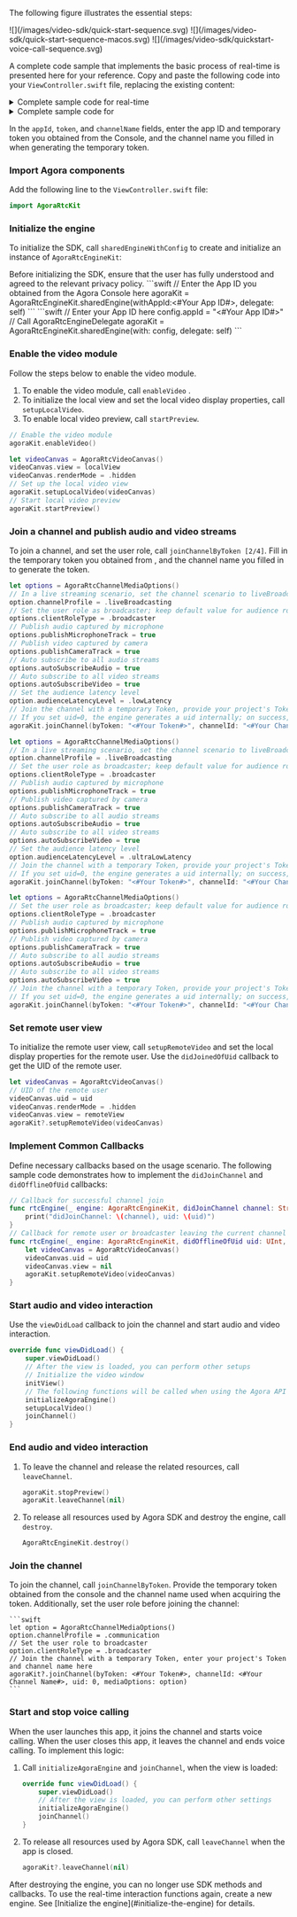 
The following figure illustrates the essential steps:

<ProductWrapper notAllowed="voice-calling">
<PlatformWrapper platform = "ios">
![](/images/video-sdk/quick-start-sequence.svg)
</PlatformWrapper>

<PlatformWrapper platform = "macos">
![](/images/video-sdk/quick-start-sequence-macos.svg)
</PlatformWrapper>
</ProductWrapper>

<ProductWrapper product="voice-calling">
![](/images/video-sdk/quickstart-voice-call-sequence.svg)
</ProductWrapper>

A complete code sample that implements the basic process of real-time <Vpd k="PRODUCT"/> is presented here for your reference. Copy and paste the following code into your `ViewController.swift` file, replacing the existing content:

<PlatformWrapper platform='ios'>
<details>
<summary>Complete sample code for real-time <Vpd k="PRODUCT"/> </summary>

<ProductWrapper product="video-calling">
<CodeBlock language="swift" showLineNumbers>
{`//  ViewController.swift


class ViewController: UIViewController {
    // Define the localView variable
    var localView: UIView!
    // Define the remoteView variable
    var remoteView: UIView!
    // Define agoraKit(RTC Engine)
    var agoraKit: AgoraRtcEngineKit!

    // Set up the video window layout
    override func viewDidLoad() {
        super.viewDidLoad()

        // Create localView with a frame matching the screen bounds
        localView = UIView(frame: UIScreen.main.bounds)
        // Create remoteView with a specific frame
        // Positioned on the top right corner with an offset of 50 points from the top
        remoteView = UIView(frame: CGRect(x: self.view.bounds.width - 135, y: 50, width: 135, height: 240))
        self.view.addSubview(localView)
        self.view.addSubview(remoteView)

        // Initialize agoraKit with your App ID and delegate to self
        agoraKit = AgoraRtcEngineKit.sharedEngine(withAppId: "<#Your App ID#>", delegate: self)
        // Enable the video module (audio module is enabled by default)
        agoraKit.enableVideo()

        // Start local camera preview
        startPreview()
        // Join the channel
        joinChannel()
    }

    // Clean up resources when deallocating
    deinit {
        agoraKit.stopPreview()
        agoraKit.leaveChannel(nil)
        AgoraRtcEngineKit.destroy()
    }

    // Start the local camera preview
    func startPreview() {
        let videoCanvas = AgoraRtcVideoCanvas()
        videoCanvas.view = localView
        videoCanvas.renderMode = .hidden
        agoraKit.setupLocalVideo(videoCanvas)
        agoraKit.startPreview()
    }

    // Join the channel with specified options
    func joinChannel() {
        let options = AgoraRtcChannelMediaOptions()
        // Set the user role as broadcaster (default is audience)
        options.clientRoleType = .broadcaster
        // Publish audio captured by microphone
        options.publishMicrophoneTrack = true
        // Publish video captured by camera
        options.publishCameraTrack = true
        // Auto subscribe to all audio streams
        options.autoSubscribeAudio = true
        // Auto subscribe to all video streams
        options.autoSubscribeVideo = true
        // Use a temporary Token to join the channel
        // Replace <#Your Token#> and <#Your Channel Name#> with your project's Token and channel name
        // If you set uid=0, the engine generates a uid internally; on success, it triggers didJoinChannel callback
        agoraKit.joinChannel(byToken: "<#Your Token#>", channelId: "<#Your Channel Name#>", uid: 0, mediaOptions: options)
    }
}

// Extension for implementing AgoraRtcEngineDelegate methods
extension ViewController: AgoraRtcEngineDelegate {
    
    // Called when the local user successfully joins the channel
    func rtcEngine(_ engine: AgoraRtcEngineKit, didJoinChannel channel: String, withUid uid: UInt, elapsed: Int) {
        print("didJoinChannel: \(channel), uid: \(uid)")
    }
    
    // Called when a remote user joins the channel
    func rtcEngine(_ engine: AgoraRtcEngineKit, didJoinedOfUid uid: UInt, elapsed: Int) {
        // When a remote user joins the channel, display the remote video stream with the specified uid
        let videoCanvas = AgoraRtcVideoCanvas()
        videoCanvas.uid = uid
        videoCanvas.view = remoteView
        videoCanvas.renderMode = .hidden
        agoraKit.setupRemoteVideo(videoCanvas)
    }

    // Called while remote user or broadcaster leaving the current channel
    func rtcEngine(_ engine: AgoraRtcEngineKit, didOfflineOfUid uid: UInt, reason: AgoraUserOfflineReason) {
        let videoCanvas = AgoraRtcVideoCanvas()
        videoCanvas.uid = uid
        videoCanvas.view = nil
        agoraKit.setupRemoteVideo(videoCanvas)
}

}`}
</CodeBlock>
</ProductWrapper>

<ProductWrapper product="interactive-live-streaming">
<CodeBlock language="swift" showLineNumbers>
{`//  ViewController.swift


class ViewController: UIViewController {
    // Define the localView variable
    var localView: UIView!
    // Define the remoteView variable
    var remoteView: UIView!
    // Define agoraKit(RTC Engine)
    var agoraKit: AgoraRtcEngineKit!

    // Set up the video window layout
    override func viewDidLoad() {
        super.viewDidLoad()

        // Create localView with a frame matching the screen bounds
        localView = UIView(frame: UIScreen.main.bounds)
        // Create remoteView with a specific frame
        // Positioned on the top right corner with an offset of 50 points from the top
        remoteView = UIView(frame: CGRect(x: self.view.bounds.width - 135, y: 50, width: 135, height: 240))
        self.view.addSubview(localView)
        self.view.addSubview(remoteView)

        // Initialize agoraKit with your App ID and delegate to self
        agoraKit = AgoraRtcEngineKit.sharedEngine(withAppId: "<#Your App ID#>", delegate: self)
        // Enable the video module (audio module is enabled by default)
        agoraKit.enableVideo()

        // Start local camera preview
        startPreview()
        // Join the channel
        joinChannel()
    }

    // Clean up resources when deallocating
    deinit {
        agoraKit.stopPreview()
        agoraKit.leaveChannel(nil)
        AgoraRtcEngineKit.destroy()
    }

    // Start the local camera preview
    func startPreview() {
        let videoCanvas = AgoraRtcVideoCanvas()
        videoCanvas.view = localView
        videoCanvas.renderMode = .hidden
        agoraKit.setupLocalVideo(videoCanvas)
        agoraKit.startPreview()
    }

    // Join the channel with specified options
    func joinChannel() {
        let options = AgoraRtcChannelMediaOptions()
        // In a live streaming scenario, set the channel scenario to liveBroadcasting
        option.channelProfile = .liveBroadcasting
        // Set the user role as broadcaster (default is audience)
        options.clientRoleType = .broadcaster
        // Publish audio captured by microphone
        options.publishMicrophoneTrack = true
        // Publish video captured by camera
        options.publishCameraTrack = true
        // Auto subscribe to all audio streams
        options.autoSubscribeAudio = true
        // Auto subscribe to all video streams
        options.autoSubscribeVideo = true
        // Set the audience latency level
        option.audienceLatencyLevel = .ultraLowLatency 
        // Use a temporary Token to join the channel
        // Replace <#Your Token#> and <#Your Channel Name#> with your project's Token and channel name
        // If you set uid=0, the engine generates a uid internally; on success, it triggers didJoinChannel callback
        agoraKit.joinChannel(byToken: "<#Your Token#>", channelId: "<#Your Channel Name#>", uid: 0, mediaOptions: options)
    }
}

// Extension for implementing AgoraRtcEngineDelegate methods
extension ViewController: AgoraRtcEngineDelegate {
    
    // Called when the local user successfully joins the channel
    func rtcEngine(_ engine: AgoraRtcEngineKit, didJoinChannel channel: String, withUid uid: UInt, elapsed: Int) {
        print("didJoinChannel: \(channel), uid: \(uid)")
    }
    
    // Called when a remote user joins the channel
    func rtcEngine(_ engine: AgoraRtcEngineKit, didJoinedOfUid uid: UInt, elapsed: Int) {
        // When a remote user joins the channel, display the remote video stream with the specified uid
        let videoCanvas = AgoraRtcVideoCanvas()
        videoCanvas.uid = uid
        videoCanvas.view = remoteView
        videoCanvas.renderMode = .hidden
        agoraKit.setupRemoteVideo(videoCanvas)
    }
}`}
</CodeBlock>
</ProductWrapper>

<ProductWrapper product="broadcast-streaming">
<CodeBlock language="swift" showLineNumbers>
{`//  ViewController.swift


class ViewController: UIViewController {
    // Define the localView variable
    var localView: UIView!
    // Define the remoteView variable
    var remoteView: UIView!
    // Define agoraKit(RTC Engine)
    var agoraKit: AgoraRtcEngineKit!

    // Set up the video window layout
    override func viewDidLoad() {
        super.viewDidLoad()

        // Create localView with a frame matching the screen bounds
        localView = UIView(frame: UIScreen.main.bounds)
        // Create remoteView with a specific frame
        // Positioned on the top right corner with an offset of 50 points from the top
        remoteView = UIView(frame: CGRect(x: self.view.bounds.width - 135, y: 50, width: 135, height: 240))
        self.view.addSubview(localView)
        self.view.addSubview(remoteView)

        // Initialize agoraKit with your App ID and delegate to self
        agoraKit = AgoraRtcEngineKit.sharedEngine(withAppId: "<#Your App ID#>", delegate: self)
        // Enable the video module (audio module is enabled by default)
        agoraKit.enableVideo()

        // Start local camera preview
        startPreview()
        // Join the channel
        joinChannel()
    }

    // Clean up resources when deallocating
    deinit {
        agoraKit.stopPreview()
        agoraKit.leaveChannel(nil)
        AgoraRtcEngineKit.destroy()
    }

    // Start the local camera preview
    func startPreview() {
        let videoCanvas = AgoraRtcVideoCanvas()
        videoCanvas.view = localView
        videoCanvas.renderMode = .hidden
        agoraKit.setupLocalVideo(videoCanvas)
        agoraKit.startPreview()
    }

    // Join the channel with specified options
    func joinChannel() {
        let options = AgoraRtcChannelMediaOptions()
        // In a live streaming scenario, set the channel scenario to liveBroadcasting
        option.channelProfile = .liveBroadcasting
        // Set the user role as broadcaster (default is audience)
        options.clientRoleType = .broadcaster
        // Publish audio captured by microphone
        options.publishMicrophoneTrack = true
        // Publish video captured by camera
        options.publishCameraTrack = true
        // Auto subscribe to all audio streams
        options.autoSubscribeAudio = true
        // Auto subscribe to all video streams
        options.autoSubscribeVideo = true
        // Set the audience latency level
        option.audienceLatencyLevel = .lowLatency
        // Use a temporary Token to join the channel
        // Replace <#Your Token#> and <#Your Channel Name#> with your project's Token and channel name
        // If you set uid=0, the engine generates a uid internally; on success, it triggers didJoinChannel callback
        agoraKit.joinChannel(byToken: "<#Your Token#>", channelId: "<#Your Channel Name#>", uid: 0, mediaOptions: options)
    }
}

// Extension for implementing AgoraRtcEngineDelegate methods
extension ViewController: AgoraRtcEngineDelegate {
    
    // Called when the local user successfully joins the channel
    func rtcEngine(_ engine: AgoraRtcEngineKit, didJoinChannel channel: String, withUid uid: UInt, elapsed: Int) {
        print("didJoinChannel: \(channel), uid: \(uid)")
    }
    
    // Called when a remote user joins the channel
    func rtcEngine(_ engine: AgoraRtcEngineKit, didJoinedOfUid uid: UInt, elapsed: Int) {
        // When a remote user joins the channel, display the remote video stream with the specified uid
        let videoCanvas = AgoraRtcVideoCanvas()
        videoCanvas.uid = uid
        videoCanvas.view = remoteView
        videoCanvas.renderMode = .hidden
        agoraKit.setupRemoteVideo(videoCanvas)
    }
}`}
</CodeBlock>
</ProductWrapper>

<ProductWrapper product="voice-calling">
<CodeBlock language="swift" showLineNumbers>
{`import UIKit

class ViewController: UIViewController{
    // Define agoraKit(RTC Engine)
    var agoraKit: AgoraRtcEngineKit!

    func initializeAgoraEngine(){
        let config = AgoraRtcEngineConfig()
        // Enter your App ID here
        config.appId = "<#Your App ID#>"
        // Call AgoraRtcEngineDelegate
        agoraKit = AgoraRtcEngineKit.sharedEngine(with: config, delegate: self)
    }

    func joinChannel(){
        let option = AgoraRtcChannelMediaOptions()
        // Set channel profile to liveBroadcasting
        option.channelProfile = .liveBroadcasting
        // Set the user role as broadcaster
        option.clientRoleType = .broadcaster
        // Join the channel with a temporary Token, provide your project's Token and channel name here
        agoraKit?.joinChannel(byToken: "<#Your Token#>", channelId: "<#Your Channel Name#>", uid: 0, mediaOptions: option)
    }
    override func viewDidLoad() {
        super.viewDidLoad()
        // After the view is loaded, you can perform additional settings
        // When calling Agora API, the following functions will be called
        initializeAgoraEngine()
        joinChannel()
    }

    func leaveChannel() {
        agoraKit?.leaveChannel(nil)
        }
}

extension ViewController: AgoraRtcEngineDelegate{
    func rtcEngine(_ engine: AgoraRtcEngineKit, didJoinedOfUid uid: UInt, elapsed: Int){
   }
}`}
</CodeBlock>
</ProductWrapper>
</details>
</PlatformWrapper>

<PlatformWrapper platform='macos'>
<details>
<summary>Complete sample code for <Vpd k="PRODUCT"/></summary>

<ProductWrapper product="voice-calling">
<CodeBlock language="swift" showLineNumbers>
{`//  ViewController.swift

class ViewController: NSViewController {

     // Define agoraKit(RTC Engine)
    var agoraKit: AgoraRtcEngineKit!

    func initializeAgoraEngine(){
        let config = AgoraRtcEngineConfig()
        // Enter your App ID here
        config.appId = <#Your App ID#>
        // Call AgoraRtcEngineDelegate
        agoraKit = AgoraRtcEngineKit.sharedEngine(with: config, delegate: self)
    }
    

    func joinChannel(){
        let option = AgoraRtcChannelMediaOptions()
        // Set the channel scene to liveBroadcasting
        option.channelProfile = .liveBroadcasting
        // Set the user role to broadcaster
        option.clientRoleType = .broadcaster
        // Join the channel with a temporary Token, enter your project's Token and channel name here
        agoraKit?.joinChannel(byToken: <#Your Token#>, channelId: <#Your Channel Name#>, uid: 0, mediaOptions: option)
      }
    
    override func viewDidLoad() {
        super.viewDidLoad()
        // After the view is loaded, you can perform other settings
        initializeAgoraEngine()
        joinChannel()
    }
    
    func leaveChannel() {
        agoraKit?.leaveChannel(nil)
        }
}

extension ViewController: AgoraRtcEngineDelegate{
   func rtcEngine(_ engine: AgoraRtcEngineKit, didJoinedOfUid uid: UInt, elapsed: Int){
   }
}`}
</CodeBlock>
</ProductWrapper>

<ProductWrapper product="interactive-live-streaming">
<CodeBlock language="swift" showLineNumbers>
{`//  ViewController.swift

class ViewController: NSViewController {

    // Define localView variable
    var localView: CustomView!
    // Define remoteView variable
    var remoteView: CustomView!
    // Define agoraKit(RTC Engine)
    var agoraKit: AgoraRtcEngineKit!

    // Set the video window layout
    class CustomView: NSView {
        override func layout() {
            super.layout()
            // Get the view controller
            guard let viewController = self.window?.contentViewController as? ViewController else {
                return
            }
            
            // Calculate the position and size of the local view
            let localViewWidth: CGFloat = 135
            let localViewHeight: CGFloat = 240
            let localViewX: CGFloat = self.bounds.width - localViewWidth - -2
            let localViewY: CGFloat = 2
            
            // Set the frame of the local view
            viewController.localView.frame = CGRect(x: localViewX, y: localViewY, width: localViewWidth, height: localViewHeight)
            
            // Set the frame of the remote view so that it fills the entire CustomView
            viewController.remoteView.frame = self.bounds
        }
    }

    func initView(){
        // Initialize the remote video window
        remoteView = CustomView()
        self.view.addSubview(remoteView)
        // Initialize the local video window
        localView = CustomView()
        self.view.addSubview(localView)
    }
    
    func initializeAgoraEngine(){
        let config = AgoraRtcEngineConfig()
        // Enter your app ID here
        config.appId = <#Your app ID#>
        // Call AgoraRtcEngineDelegate
        agoraKit = AgoraRtcEngineKit.sharedEngine(with: config, delegate: self)
    }
    
    func setupLocalVideo(){
        // Enable video module
        agoraKit?.enableVideo()
        // Start local preview
        agoraKit?.startPreview()
        let videoCanvas = AgoraRtcVideoCanvas()
        videoCanvas.uid = 0
        videoCanvas.renderMode = .hidden
        videoCanvas.view = localView
        // Set local view
        agoraKit?.setupLocalVideo(videoCanvas)
    }
    
    func joinChannel(){
        let option = AgoraRtcChannelMediaOptions()
        // In a live streaming scenario, set the channel scenario to liveBroadcasting
        option.channelProfile = .liveBroadcasting
        // Set the user role as host
        option.clientRoleType = .broadcaster
        // Set the audience latency level
        option.audienceLatencyLevel = .ultraLowLatency
        // Use a temporary token to join the channel, and pass in your project's token and channel name here.
        agoraKit?.joinChannel(byToken: <#Your token#>, channelId: <#Your channel name#>, uid: 0, mediaOptions: option)
    }
    
    override func viewDidLoad() {
        super.viewDidLoad()
        // After loading the view, you can make other settings
        // Initialize the video window
        initView()
        initializeAgoraEngine()
        setupLocalVideo()
        joinChannel()
    }
    
    func leaveChannel() {
        agoraKit?.stopPreview()
        agoraKit?.leaveChannel(nil)
    }
}

extension ViewController: AgoraRtcEngineDelegate{
   func rtcEngine(_ engine: AgoraRtcEngineKit, didJoinedOfUid uid: UInt, elapsed: Int){
       let videoCanvas = AgoraRtcVideoCanvas()
       videoCanvas.uid = uid
       videoCanvas.renderMode = .hidden
       videoCanvas.view = remoteView
       agoraKit?.setupRemoteVideo(videoCanvas)
   }
}`}
</CodeBlock>
</ProductWrapper>

<ProductWrapper product="broadcast-streaming">
<CodeBlock language="swift" showLineNumbers>
{`//  ViewController.swift

class ViewController: NSViewController {

    // Define localView variable
    var localView: CustomView!
    // Define remoteView variable
    var remoteView: CustomView!
    // Define agoraKit(RTC Engine)
    var agoraKit: AgoraRtcEngineKit!

    // Set the video window layout
    class CustomView: NSView {
        override func layout() {
            super.layout()
            // Get the view controller
            guard let viewController = self.window?.contentViewController as? ViewController else {
                return
            }
            
            // Calculate the position and size of the local view
            let localViewWidth: CGFloat = 135
            let localViewHeight: CGFloat = 240
            let localViewX: CGFloat = self.bounds.width - localViewWidth - -2
            let localViewY: CGFloat = 2
            
            // Set the frame of the local view
            viewController.localView.frame = CGRect(x: localViewX, y: localViewY, width: localViewWidth, height: localViewHeight)
            
            // Set the frame of the remote view so that it fills the entire CustomView
            viewController.remoteView.frame = self.bounds
        }
    }

    func initView(){
        // Initialize the remote video window
        remoteView = CustomView()
        self.view.addSubview(remoteView)
        // Initialize the local video window
        localView = CustomView()
        self.view.addSubview(localView)
    }
    
    func initializeAgoraEngine(){
        let config = AgoraRtcEngineConfig()
        // Enter your app ID here
        config.appId = <#Your app ID#>
        // Call AgoraRtcEngineDelegate
        agoraKit = AgoraRtcEngineKit.sharedEngine(with: config, delegate: self)
    }
    
    func setupLocalVideo(){
        // Enable video module
        agoraKit?.enableVideo()
        // Start local preview
        agoraKit?.startPreview()
        let videoCanvas = AgoraRtcVideoCanvas()
        videoCanvas.uid = 0
        videoCanvas.renderMode = .hidden
        videoCanvas.view = localView
        // Set local view
        agoraKit?.setupLocalVideo(videoCanvas)
    }
    
    func joinChannel(){
        let option = AgoraRtcChannelMediaOptions()
        // In a live streaming scenario, set the channel scenario to liveBroadcasting
        option.channelProfile = .liveBroadcasting
        // Set the user role as host
        option.clientRoleType = .broadcaster
        // Set the audience latency level
        option.audienceLatencyLevel = .lowLatency
        // Use a temporary token to join the channel, and pass in your project's token and channel name here.
        agoraKit?.joinChannel(byToken: <#Your token#>, channelId: <#Your channel name#>, uid: 0, mediaOptions: option)
    }
    
    override func viewDidLoad() {
        super.viewDidLoad()
        // After loading the view, you can make other settings
        // Initialize the video window
        initView()
        initializeAgoraEngine()
        setupLocalVideo()
        joinChannel()
    }
    
    func leaveChannel() {
        agoraKit?.stopPreview()
        agoraKit?.leaveChannel(nil)
    }
}

extension ViewController: AgoraRtcEngineDelegate{
   func rtcEngine(_ engine: AgoraRtcEngineKit, didJoinedOfUid uid: UInt, elapsed: Int){
       let videoCanvas = AgoraRtcVideoCanvas()
       videoCanvas.uid = uid
       videoCanvas.renderMode = .hidden
       videoCanvas.view = remoteView
       agoraKit?.setupRemoteVideo(videoCanvas)
   }
}`}
</CodeBlock>
</ProductWrapper>

<ProductWrapper product="video-calling">

<CodeBlock language="swift" showLineNumbers>
{`//  ViewController.swift

class ViewController: NSViewController {

    // Define localView variable
    var localView: CustomView!
    // Define remoteView variable
    var remoteView: CustomView!
    // Define agoraKit(RTC Engine)
    var agoraKit: AgoraRtcEngineKit!

    // Set the video window layout
    class CustomView: NSView {
        override func layout() {
            super.layout()
            // Get the view controller
            guard let viewController = self.window?.contentViewController as? ViewController else {
                return
            }
            
            // Calculate the position and size of the local view
            let localViewWidth: CGFloat = 135
            let localViewHeight: CGFloat = 240
            let localViewX: CGFloat = self.bounds.width - localViewWidth - -2
            let localViewY: CGFloat = 2
            
            // Set the frame of the local view
            viewController.localView.frame = CGRect(x: localViewX, y: localViewY, width: localViewWidth, height: localViewHeight)
            
            // Set the frame of the remote view so that it fills the entire CustomView
            viewController.remoteView.frame = self.bounds
        }
    }

    func initView(){
        // Initialize the remote video window
        remoteView = CustomView()
        self.view.addSubview(remoteView)
        // Initialize the local video window
        localView = CustomView()
        self.view.addSubview(localView)
    }
    
    func initializeAgoraEngine(){
        let config = AgoraRtcEngineConfig()
        // Enter your app ID here
        config.appId = <#Your app ID#>
        // Call AgoraRtcEngineDelegate
        agoraKit = AgoraRtcEngineKit.sharedEngine(with: config, delegate: self)
    }
    
    func setupLocalVideo(){
        // Enable video module
        agoraKit?.enableVideo()
        // Start local preview
        agoraKit?.startPreview()
        let videoCanvas = AgoraRtcVideoCanvas()
        videoCanvas.uid = 0
        videoCanvas.renderMode = .hidden
        videoCanvas.view = localView
        // Set local view
        agoraKit?.setupLocalVideo(videoCanvas)
    }
    
    func joinChannel(){
        let option = AgoraRtcChannelMediaOptions()
        // In the video call scenario, set the channel scenario to communication
        option.channelProfile = .communication
        // Set the user role as host
        option.clientRoleType = .broadcaster
        // Use a temporary token to join the channel, and pass in your project's token and channel name here.
        agoraKit?.joinChannel(byToken: <#Your token#>, channelId: <#Your channel name#>, uid: 0, mediaOptions: option)
    }
    
    override func viewDidLoad() {
        super.viewDidLoad()
        // After loading the view, you can make other settings
        // Initialize the video window
        initView()
        initializeAgoraEngine()
        setupLocalVideo()
        joinChannel()
    }
    
    func leaveChannel() {
        agoraKit?.stopPreview()
        agoraKit?.leaveChannel(nil)
    }
}

extension ViewController: AgoraRtcEngineDelegate{
   func rtcEngine(_ engine: AgoraRtcEngineKit, didJoinedOfUid uid: UInt, elapsed: Int){
       let videoCanvas = AgoraRtcVideoCanvas()
       videoCanvas.uid = uid
       videoCanvas.renderMode = .hidden
       videoCanvas.view = remoteView
       agoraKit?.setupRemoteVideo(videoCanvas)
   }
}`}
</CodeBlock>
</ProductWrapper>
</details>

</PlatformWrapper>

<Admonition type="info" title="Information"> In the `appId`, `token`, and `channelName` fields, enter the app ID and temporary token you obtained from the Console, and the channel name you filled in when generating the temporary token.</Admonition>

### Import Agora components

Add the following line to the `ViewController.swift` file:

```swift
import AgoraRtcKit
```

### Initialize the engine

To initialize the SDK, call `sharedEngineWithConfig` to create and initialize an instance of `AgoraRtcEngineKit`:

<Admonition type="caution" title="Note">
Before initializing the SDK, ensure that the user has fully understood and agreed to the relevant privacy policy. 
</Admonition>

<ProductWrapper notAllowed="voice-calling">
```swift
// Enter the App ID you obtained from the Agora Console here
agoraKit = AgoraRtcEngineKit.sharedEngine(withAppId:<#Your App ID#>, delegate: self)
```
</ProductWrapper>
<ProductWrapper product="voice-calling">
```swift
// Enter your App ID here
config.appId = "<#Your App ID#>"
// Call AgoraRtcEngineDelegate
agoraKit = AgoraRtcEngineKit.sharedEngine(with: config, delegate: self)
```
</ProductWrapper>

<ProductWrapper notAllowed="voice-calling">

### Enable the video module

Follow the steps below to enable the video module.

1. To enable the video module, call `enableVideo` .
1. To initialize the local view and set the local video display properties, call `setupLocalVideo`.
1. To enable local video preview, call `startPreview`.

```swift
// Enable the video module
agoraKit.enableVideo()

let videoCanvas = AgoraRtcVideoCanvas()
videoCanvas.view = localView
videoCanvas.renderMode = .hidden
// Set up the local video view
agoraKit.setupLocalVideo(videoCanvas)
// Start local video preview
agoraKit.startPreview()
```

### Join a channel and publish audio and video streams

To join a channel, and set the user role, call `joinChannelByToken [2/4]`. Fill in the temporary token you obtained from <Vg k="CONSOLE"/>, and the channel name you filled in to generate the token.

<ProductWrapper product="broadcast-streaming">

```swift
let options = AgoraRtcChannelMediaOptions()
// In a live streaming scenario, set the channel scenario to liveBroadcasting
option.channelProfile = .liveBroadcasting
// Set the user role as broadcaster; keep default value for audience role
options.clientRoleType = .broadcaster
// Publish audio captured by microphone
options.publishMicrophoneTrack = true
// Publish video captured by camera
options.publishCameraTrack = true
// Auto subscribe to all audio streams
options.autoSubscribeAudio = true
// Auto subscribe to all video streams
options.autoSubscribeVideo = true
// Set the audience latency level
option.audienceLatencyLevel = .lowLatency 
// Join the channel with a temporary Token, provide your project's Token and channel name here
// If you set uid=0, the engine generates a uid internally; on success, it triggers didJoinChannel callback
agoraKit.joinChannel(byToken: "<#Your Token#>", channelId: "<#Your Channel Name#>", uid: 0, mediaOptions: options)
```
</ProductWrapper>

<ProductWrapper product="interactive-live-streaming">

```swift
let options = AgoraRtcChannelMediaOptions()
// In a live streaming scenario, set the channel scenario to liveBroadcasting
option.channelProfile = .liveBroadcasting
// Set the user role as broadcaster; keep default value for audience role
options.clientRoleType = .broadcaster
// Publish audio captured by microphone
options.publishMicrophoneTrack = true
// Publish video captured by camera
options.publishCameraTrack = true
// Auto subscribe to all audio streams
options.autoSubscribeAudio = true
// Auto subscribe to all video streams
options.autoSubscribeVideo = true
// Set the audience latency level
option.audienceLatencyLevel = .ultraLowLatency 
// Join the channel with a temporary Token, provide your project's Token and channel name here
// If you set uid=0, the engine generates a uid internally; on success, it triggers didJoinChannel callback
agoraKit.joinChannel(byToken: "<#Your Token#>", channelId: "<#Your Channel Name#>", uid: 0, mediaOptions: options)
```
</ProductWrapper>

<ProductWrapper product="video-calling">

```swift
let options = AgoraRtcChannelMediaOptions()
// Set the user role as broadcaster; keep default value for audience role
options.clientRoleType = .broadcaster
// Publish audio captured by microphone
options.publishMicrophoneTrack = true
// Publish video captured by camera
options.publishCameraTrack = true
// Auto subscribe to all audio streams
options.autoSubscribeAudio = true
// Auto subscribe to all video streams
options.autoSubscribeVideo = true
// Join the channel with a temporary Token, provide your project's Token and channel name here
// If you set uid=0, the engine generates a uid internally; on success, it triggers didJoinChannel callback
agoraKit.joinChannel(byToken: "<#Your Token#>", channelId: "<#Your Channel Name#>", uid: 0, mediaOptions: options)
```
</ProductWrapper>

### Set remote user view
To initialize the remote user view, call `setupRemoteVideo` and set the local display properties for the remote user. Use the `didJoinedOfUid` callback to get the UID of the remote user.

```swift
let videoCanvas = AgoraRtcVideoCanvas()
// UID of the remote user
videoCanvas.uid = uid
videoCanvas.renderMode = .hidden
videoCanvas.view = remoteView
agoraKit?.setupRemoteVideo(videoCanvas)
```

### Implement Common Callbacks

Define necessary callbacks based on the usage scenario. The following sample code demonstrates how to implement the `didJoinChannel` and `didOfflineOfUid` callbacks:

```swift
// Callback for successful channel join
func rtcEngine(_ engine: AgoraRtcEngineKit, didJoinChannel channel: String, withUid uid: UInt, elapsed: Int) {
    print("didJoinChannel: \(channel), uid: \(uid)")
}
// Callback for remote user or broadcaster leaving the current channel
func rtcEngine(_ engine: AgoraRtcEngineKit, didOfflineOfUid uid: UInt, reason: AgoraUserOfflineReason) {
    let videoCanvas = AgoraRtcVideoCanvas()
    videoCanvas.uid = uid
    videoCanvas.view = nil
    agoraKit.setupRemoteVideo(videoCanvas)
}
```

### Start audio and video interaction
Use the `viewDidLoad` callback to join the channel and start audio and video interaction.

```swift
override func viewDidLoad() {
    super.viewDidLoad()
    // After the view is loaded, you can perform other setups
    // Initialize the video window
    initView()
    // The following functions will be called when using the Agora API
    initializeAgoraEngine()
    setupLocalVideo()
    joinChannel()
}
```

### End audio and video interaction

1. To leave the channel and release the related resources, call `leaveChannel`.

    ```swift
    agoraKit.stopPreview()
    agoraKit.leaveChannel(nil)
    ```

1. To release all resources used by Agora SDK and destroy the engine, call `destroy`.

    ```swift
    AgoraRtcEngineKit.destroy()
    ```
</ProductWrapper>
<ProductWrapper product="voice-calling">

### Join the channel

To join the channel, call `joinChannelByToken`. Provide the temporary token obtained from the console and the channel name used when acquiring the token. Additionally, set the user role before joining the channel:

    ```swift
    let option = AgoraRtcChannelMediaOptions()
    option.channelProfile = .communication
    // Set the user role to broadcaster
    option.clientRoleType = .broadcaster
    // Join the channel with a temporary Token, enter your project's Token and channel name here
    agoraKit?.joinChannel(byToken: <#Your Token#>, channelId: <#Your Channel Name#>, uid: 0, mediaOptions: option)
    ```

### Start and stop voice calling
When the user launches this app, it joins the channel and starts voice calling. When the user closes this app, it leaves the channel and ends voice calling. To implement this logic:

1. Call `initializeAgoraEngine` and `joinChannel`, when the view is loaded:

    ```swift
    override func viewDidLoad() {
        super.viewDidLoad()
        // After the view is loaded, you can perform other settings
        initializeAgoraEngine()
        joinChannel()
    }
    ```

1. To release all resources used by Agora SDK, call `leaveChannel` when the app is closed.

    ```swift
    agoraKit?.leaveChannel(nil)
    ```
</ProductWrapper>
    <Admonition type="caution" title="caution">After destroying the engine, you can no longer use SDK methods and callbacks. To use the real-time interaction functions again, create a new engine. See [Initialize the engine](#initialize-the-engine) for details.</Admonition>
    